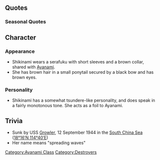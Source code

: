 {{ShipPageHeader}}

==Quotes==
{{ShipQuotes
|Introduction = アタシの名は敷波。以後よろしく。
|Introduction/En = I'm Shikinami. I'll be in your care.

|Library = 特II型駆逐艦2番艦の敷波。よろしく。<br>ミッドウェーやソロモンの海戦に参加した後、船団護衛を務めたよ。<br>海上護衛戦は結構大変だよ…大事だし…。
|Library/En = Special Destroyer number II, Shikinami. Nice to meet you.<br>After participating in Midway and the Battle of Solomon, I serve as a convoy escort.<br>Being a convoy escort is really rough you know... Because it's important...

|Secretary 1 = ん、呼んだ？
|Secretary 1/En = Hm, you called?

|Secretary 2 = なんだよー、あたしも忙しいんだけど・・・
|Secretary 2/En = What is it, I'm busy here...

|Secretary 3 = 用が無いなら一々呼び出さないでよー・・・別にい、嫌じゃないけどさ。
|Secretary 3/En = Don't call me if you don't have business with me... It's not like I hate it though.

|Idle/Kai = ふん、敷波のことなんか、どうせ忘れてるよね…ん、いいけどさ……よくない…
|Idle/Kai/En = Humph, seems that someone like Shikinami is easily forgotten... Well, that's fine... it's not fine...

|Secretary Married = 司令官…頑張りすぎはよくないよ。…ま、ゆるゆる行こうよ！うん！
|Secretary Married/En = Commander… It's not good to work so hard. … Hey, take your time!

|Wedding = 司令官さー、あのさー、言いたい事あるんだけどさー、いや、文句とかじゃないよ？…あ…あのね…やっぱいい！
|Wedding/En = Commander, yeah, I've got something I wanna tell you, nah, it's not a complaint or anything, you know? Erm.. Umm… man, I can't say it!

|Looking At Scores = 手紙だよ。ちゃーんと見とけよー？
|Looking At Scores/En = It's the report. Be sure to look it over good, ok?

|Joining A Fleet = じゃ、いっきま～す！しゅっつげ～き！
|Joining A Fleet/En = Well then, let's go~! It's time to sortie!

|Equipment 1 = えっ？いいのかよ、あたしとか強化してさ。なんも出ないよー？
|Equipment 1/En = Eh? Is it all right to strengthen someone like me. It's nothing?

|Equipment 2 = なんだよー、あたしとかに投資しちゃってさ・・・い、いいけどね。
|Equipment 2/En = What the deal, investing so much into someone like me... I-I'm fine with it though.

|Equipment 3 = まあまあじゃない？
|Equipment 3/En = Not bad, I guess?

|Supply = は？いいのかよ、あたしとか強化してさ。なんも出ないよ？
|Supply/En = Huh? Are you fine, strengthening someone like me, that is. Nothing's gonna come out of this, you know?

|Supply/Kai = 満タン、よろしくね
|Supply/Kai/En = Full tank please, counting on ya.

|Docking Minor = はーい。じゃあ修理しまーす。
|Docking Minor/En = Okaay. I'll go get myself repaired, then.

|Docking Major = はー危ない危ない。ドック入りするよー。
|Docking Major/En = Haa, that sure turned dangerous. I'll go to the dock.

|Docking Complete = 艦の修理が終わったよ。きれいになったんだろね、ふんと。
|Docking Complete/En = The ship's repairs have finished. She's probably all pretty now, isn't she? Hurm.
|Docking Complete/Note = Might be a pun(?) between her usual ふん(fun/hurm) and ほんと(honto/really)

|Construction = 新しい艦ができましたよー。きっと可愛い子でしょうね・・・ふん。
|Construction/En = A new ship just joined. I bet she's a cute kid... hurm.

|Returning From Sortie = 作戦が完了。艦隊が戻ってきたよ
|Returning From Sortie/En = Operation completed. The fleet has returned.

|Starting A Sortie = 敷波！抜錨！心配要らないって
|Starting A Sortie/En = Shikinami! Sailing! Don't worry about me.

|Battle Start = 敵艦見ゆ、ってかぁ？ふん！
|Battle Start/En = Enemy ship spotted? Hurm!

|Attack = 砲雷撃戦、始めるよっ！
|Attack/En = Starting the shelling phase!

|Night Battle = 夜戦ね・・・ま、得意だからいいけどさ。
|Night Battle/En = Night battle huh... Well, it's fine, I'm good at it.

|Night Attack = 結局あたしの出番かー
|Night Attack/En = In the end, it's my turn huh.

|MVP = 司令官！あたしすごかったでしょ？ね？あ、いや、どうでもいいんだけどさ・・・
|MVP/En = Commander! I was awesome, yeah? Right? Ah, no, I don't really care about that at all...

|Minor Damage 1 = うわぁ！びっくりしたー。
|Minor Damage 1/En = Owah! That surprised me.

|Minor Damage 2 = 痛いってばー！
|Minor Damage 2/En = That hurts I tell you!

|Major Damage = ふん！ボロボロになっても、あたしは負ける気なんて無いからね！
|Major Damage/En = Hurm, don't think that I'll lose just because I'm worn out!

|Sunk = えー！？沈むって・・・ちょっと…マジかよ･･･本気で悔しいよぉ…なんだよぉ･･･
|Sunk/En = Eh!? I can't...believe..that I'm sinking...
}}

===Seasonal Quotes===
{{Shipquoteseasonal
|SecondAnniversary2015 = 司令官、二周年だってね…。ちょっとだけ、マジうれしいね。いや、ちょっとだけだよ…うん… 
|SecondAnniversary2015_EN = Commander, it's the second anniversary... I'm just a little happy. No, just a little bit... yeah ... 
|SecondAnniversary2015_Clip = {{Audio|file=Shikinami_Second_Anniversary.ogg}}
|SecondAnniversary2015_Note =

|RainySeason2015 = 梅雨の季節はあんま外出る気がしなくて、すこしやだな。まあ、いいんだけどさ。うん。
|RainySeason2015_EN = I feel a bit upset about the rainy season, since I don't feel like going out as much. Well, I don't really mind it too much, though. Yeah.
|RainySeason2015_Clip = {{Audio|file=Shikinami_Rainy_Season_2015.ogg}}
|RainySeason2015_Note = 

|MidSummer2015 = 夏だよ、司令官。スイカ食べる？ああ、綾波にも持って行ってやろう！何か、いいよね。
|MidSummer2015_EN = It's summer, Commander. Wanna have some watermelon? Ah, I should bring some to Ayanami. It's nice, isn't it?
|MidSummer2015_Clip = {{Audio|file=Shikinami_Mid-Summer_2015_Secretary_1.ogg}}
|MidSummer2015_Note = 

|Fall2015 = うあ～ん、もう夏終わっちゃったし。秋はなんか少し寂しいんだ。いいんだけどさ、別に…。
|Fall2015_EN = Uwaa, summer's already over. Somehow, autumn feels so lonely. It's not a problem though, really...
|Fall2015_Clip = {{Audio|file=Shikinami_Autumn_2015.ogg}}
|Fall2015_Note = 

|Christmas2015 = クリスマスか。一応、綾波とさ…プレゼント、買ったのさ。もうもらった？あっ、そっ。
|Christmas2015_Clip = {{Audio|file=Shikinami_Christmas_2015.ogg}}
|Christmas2015_EN = Christmas, huh. We... sort of bought you a present, Ayanami and I. You already received it? Oh, I see.
|Christmas2015_Note = 

|NewYear2016 = 司令官、新年だね、おめでと。お年玉とかないの？……あっ、そ。んじゃ初詣行こう？うん。
|NewYear2016_EN = Commander, it's New Year. Happy New Year! There's no [[wikipedia:Japanese_New_Year#Otoshidama|New Year's Gift]]? Ah...is that so. Well, shall we go visit the shrine then?
|NewYear2016_Clip = {{Audio|file=Shikinami_New_Year_2016.ogg}}
|NewYear2016_Note = 

|Setsubun2016 = 節分だよーっ！割と…好きかな、なんか楽しいし。綾波に投げっ……あれ、いない。どこさぁーっ！？
|Setsubun2016_EN = It's Setsubun! I kinda like it, it's fun. I'll throw at Ayanami-... Huh, she's not here. Where are you!?
|Setsubun2016_Clip = {{Audio|file=Shikinami_Setsubun_2016.ogg}}
|Setsubun2016_Note = 

|Valentine2016 = い、一応だね、用意はしたんだけど、どうせいらないじゃん・・・多分・・・え？いる？・・・あ、そっ
|Valentine2016_EN = I-I only had it prepared just in case. I'm sure you don't need it though... eh, you do? Uh... I see.	
|Valentine2016_Clip = {{Audio|file=Shikinami_Valentine_2016.ogg}}
|Valentine2016_Note = 

|ThirdAnniversary2016 = 司令官、三周年だってね！ちょっと信じらんないね。でも、ちょっと嬉しいね。これからも宜しくね？
|ThirdAnniversary2016_EN = Commander, it's the third anniversary! It's a little hard to believe you know. But, I'm also a bit happy. I will continue to be in your care, 'k?	
|ThirdAnniversary2016_Clip = {{Audio|file=Shikinami_Third_Anniversary.ogg}}
|ThirdAnniversary2016_Note = 

|RainySeason2016 = 梅雨の季節は、あんま外出る気がしなくて少しやだな。まあ、いいんだけどさ、ん。
|RainySeason2016_EN = The rainy season makes me not want to go out, so I am not too fond of it. Well, whatever. Yeah.
|RainySeason2016_Clip = {{Audio|file=Shikinami Rainy Season 2015.ogg}}
|RainySeason2016_Note = ''From [[Seasonal/Rainy Season 2015|Rainy Season 2015]]''
}}
==Character==

===Appearance===
* Shikinami wears a serafuku with short sleeves and a brown collar, shared with [[Ayanami]].
* She has brown hair in a small ponytail secured by a black bow and has brown eyes.

=== Personality ===
* Shikinami has a somewhat tsundere-like personality, and does speak in a fairly monotonous tone. She acts as a foil to Ayanami.

==Trivia==
*Sunk by USS [http://en.wikipedia.org/wiki/USS_Growler_%28SS-215%29 Growler], 12 September 1944 in the [http://en.wikipedia.org/wiki/South_China_Sea South China Sea] ([http://toolserver.org/~geohack/geohack.php?pagename=Japanese_destroyer_Shikinami&params=18_16_N_114_40_E_type:landmark_region:XZ_region:#regional 18°16′N 114°40′E])
*Her name means "spreading waves"

{{ShipPageFooter}}
[[Category:Ayanami Class]]
[[Category:Destroyers]]